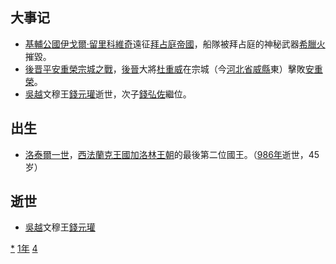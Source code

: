 {{yearTOC|941|闽'''[[永隆_(闽)|永隆]]三年'''；于阗'''[[同慶_(于闐)|同慶]]三十年'''；契丹'''[[会同_(辽)|会同]]四年'''；南汉'''[[大有_(年號)|大有]]十四年'''；后蜀'''[[广政|广政]]四年'''；后晋（吴越、荆南、马楚）'''[[天福_(後晉)|天福]]六年'''；南唐'''[[昇元|昇元]]五年'''；大理'''[[文德_(大理)|文德]]五年'''；日本'''[[天慶_(日本)|天慶]]四年'''}}

== 大事记 ==
* [[基輔公國|基輔公國]][[伊戈爾·留里科維奇|伊戈爾·留里科維奇]]遠征[[拜占庭帝國|拜占庭帝國]]，船隊被拜占庭的神秘武器[[希臘火|希臘火]]摧毀。
* [[後晋平安重榮宗城之戰|後晋平安重榮宗城之戰]]，[[後晉|後晉]]大將[[杜重威|杜重威]]在宗城（今[[河北省|河北省]][[威縣|威縣]]東）擊敗[[安重榮|安重榮]]。
* [[吴越国|吳越]]文穆王[[錢元瓘|錢元瓘]]逝世，次子[[錢弘佐|錢弘佐]]繼位。

== 出生 ==
*[[洛泰爾一世_(西法蘭克)|洛泰爾一世]]，[[西法蘭克王國|西法蘭克王國]][[加洛林王朝|加洛林王朝]]的最後第二位國王。（[[986年|986年]]逝世，45岁）

== 逝世 ==
{{Wikisource year mention}}
* [[吴越国|吳越]]文穆王[[錢元瓘|錢元瓘]]


[[Category:941年|*]]
[[Category:940年代|1年]]
[[Category:10世纪各年|4]]